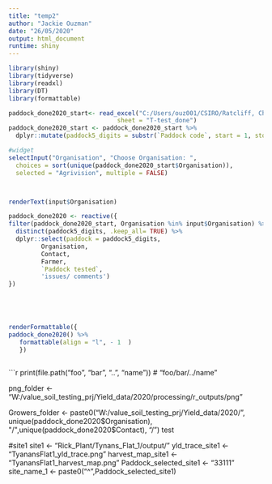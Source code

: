 ```yaml
---
title: "temp2"
author: "Jackie Ouzman"
date: "26/05/2020"
output: html_document
runtime: shiny
---
```


```r


library(shiny)
library(tidyverse)
library(readxl)
library(DT)
library(formattable)


```


```r
paddock_done2020_start<- read_excel("C:/Users/ouz001/CSIRO/Ratcliff, Christina (A&F, Waite Campus) - Soil_Testing_Project/paddock_done2020.xlsx", 
                              sheet = "T-test_done")
paddock_done2020_start <- paddock_done2020_start %>% 
  dplyr::mutate(paddock5_digits = substr(`Paddock code`, start = 1, stop = 5))

#widget
selectInput("Organisation", "Choose Organisation: ", 
  choices = sort(unique(paddock_done2020_start$Organisation)), 
  selected = "Agrivision", multiple = FALSE)



renderText(input$Organisation)

paddock_done2020 <- reactive({
filter(paddock_done2020_start, Organisation %in% input$Organisation) %>% 
  distinct(paddock5_digits, .keep_all= TRUE) %>% 
  dplyr::select(paddock = paddock5_digits,
         Organisation,
         Contact,
         Farmer,
         `Paddock tested`,
         'issues/ comments')  
})





renderFormattable({
paddock_done2020() %>% 
   formattable(align = "l", - 1  )
   })



```



```r

print(file.path("foo", "bar", "..", "name")) # "foo/bar/../name"

png_folder <- "W:/value_soil_testing_prj/Yield_data/2020/processing/r_outputs/png"

Growers_folder <- paste0("W:/value_soil_testing_prj/Yield_data/2020/", 
unique(paddock_done2020$Organisation), "/",unique(paddock_done2020$Contact), "/")
test

#site1
site1 <- "Rick_Plant/Tynans_Flat_1/output/"
yld_trace_site1 <- "TyanansFlat1_yld_trace.png"
harvest_map_site1 <- "TyanansFlat1_harvest_map.png"
Paddock_selected_site1 <- "33111"
site_name_1 <- paste0("^",Paddock_selected_site1)